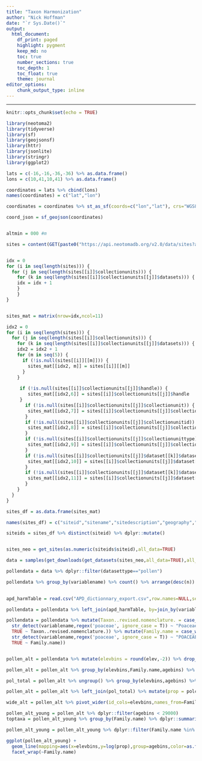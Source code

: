 ```yaml
---
title: "Taxon Harmonization"
author: "Nick Hoffman"
date: "`r Sys.Date()`"
output:
  html_document:
    df_print: paged
    highlight: pygment
    keep_md: no
    toc: true
    number_sections: true
    toc_depth: 1
    toc_float: true
    theme: journal
editor_options:
    chunk_output_type: inline
---
```


<style type="text/css">
h2, h3, h4, h5, h6 {
  counter-reset: section;
}
p {
  font-size:18px;
}

ul {
  font-size:18px;
}

li {
  font-size:18px;
}
table {
   padding: 0;border-collapse: collapse;
   layout: fixed;
   width: 90%; }
table tr {
   border-top: 1px solid #cccccc;
   background-color: white;
   margin: 0;
   padding: 0; }
table tr:nth-child(2n) {
   background-color: #f8f8f8; }
table tr th {
   font-weight: bold;
   border: 1px solid #cccccc;
   margin: 0;
   padding: 6px 13px; }
table tr td {
   border: 1px solid #cccccc;
   margin: 0;
   padding: 6px 13px; }
table tr th :first-child, table tr td :first-child {
   margin-top: 0; }
table tr th :last-child, table tr td :last-child {
   margin-bottom: 0; }
.html-widget {
    margin: auto;
}
</style>

---

```r
knitr::opts_chunk$set(echo = TRUE)
```

```r

library(neotoma2)
library(tidyverse)
library(sf)
library(geojsonsf)
library(httr)
library(jsonlite)
library(stringr)
library(ggplot2)
```

```r

lats = c(-16,-16,-36,-36) %>% as.data.frame()
lons = c(10,41,10,41) %>% as.data.frame()

coordinates = lats %>% cbind(lons) 
names(coordinates) = c("lat","lon")

coordinates = coordinates %>% st_as_sf(coords=c("lon","lat"), crs="WGS84") %>% mutate(dummyID = 1) %>% group_by(dummyID) %>% dplyr::summarize() %>% st_cast("POLYGON")

coord_json = sf_geojson(coordinates)


altmin = 000 #m

sites = content(GET(paste0("https://api.neotomadb.org/v2.0/data/sites?altmin=",altmin,"&loc=",coord_json,"&limit=999&offset=0")))$data


idx = 0
for (i in seq(length(sites))) {
  for (j in seq(length(sites[[i]]$collectionunits))) {
    for (k in seq(length(sites[[i]]$collectionunits[[j]]$datasets))) {
    idx = idx + 1
    }
    }
}


sites_mat = matrix(nrow=idx,ncol=11)

idx2 = 0
for (i in seq(length(sites))) {
  for (j in seq(length(sites[[i]]$collectionunits))) {
    for (k in seq(length(sites[[i]]$collectionunits[[j]]$datasets))) {
    idx2 = idx2 + 1
    for (m in seq(5)) {
      if (!is.null(sites[[i]][[m]])) {
        sites_mat[[idx2, m]] = sites[[i]][[m]]
      }
    }
    
     if (!is.null(sites[[i]]$collectionunits[[j]]$handle)) {
        sites_mat[[idx2,6]] = sites[[i]]$collectionunits[[j]]$handle
     }
       if (!is.null(sites[[i]]$collectionunits[[j]]$collectionunit)) {
        sites_mat[[idx2,7]] = sites[[i]]$collectionunits[[j]]$collectionunit
       }
       if (!is.null(sites[[i]]$collectionunits[[j]]$collectionunitid)) {
        sites_mat[[idx2,8]] = sites[[i]]$collectionunits[[j]]$collectionunitid
       }
       if (!is.null(sites[[i]]$collectionunits[[j]]$collectionunittype)) {
        sites_mat[[idx2,9]] = sites[[i]]$collectionunits[[j]]$collectionunittype
       }
       if (!is.null(sites[[i]]$collectionunits[[j]]$dataset[[k]]$datasetid)) {
        sites_mat[[idx2,10]] = sites[[i]]$collectionunits[[j]]$dataset[[k]]$datasetid
       }
       if (!is.null(sites[[i]]$collectionunits[[j]]$dataset[[k]]$datasettype)) {
        sites_mat[[idx2,11]] = sites[[i]]$collectionunits[[j]]$dataset[[k]]$datasettype
       }
    }
  }
}

sites_df = as.data.frame(sites_mat)

names(sites_df) = c("siteid","sitename","sitedescription","geography","altitude","handle","collectionunit","collectionunitid","collectionunittype","datasetid","datasettype")

siteids = sites_df %>% distinct(siteid) %>% dplyr::mutate()


sites_neo = get_sites(as.numeric(siteids$siteid),all_data=TRUE)

data = samples(get_downloads(get_datasets(sites_neo,all_data=TRUE),all_data=TRUE))

pollendata = data %>% dplyr::filter(datasettype=="pollen")

pollendata %>% group_by(variablename) %>% count() %>% arrange(desc(n))
  

apd_harmTable = read.csv("APD_dictionnary_export.csv",row.names=NULL,sep=";")

pollendata = pollendata %>% left_join(apd_harmTable, by=join_by(variablename == Taxon..original.name.))

pollendata = pollendata %>% mutate(Taxon..revised.nomenclature. = case_when(
  str_detect(variablename,regex('poaceae', ignore_case = T)) ~ "Poaceae undiff.", 
  TRUE ~ Taxon..revised.nomenclature.)) %>% mutate(Family.name = case_when(
  str_detect(variablename,regex('poaceae', ignore_case = T)) ~ "POACEAE", 
  TRUE ~ Family.name))


pollen_alt = pollendata %>% mutate(elevbins = round(elev,-2)) %>% drop_na(age) %>% mutate(agebins = round(age/5000)*5000)

pollen_alt = pollen_alt %>% group_by(elevbins,Family.name,agebins) %>% summarize(polcount = sum(value)) 

pol_total = pollen_alt %>% ungroup() %>% group_by(elevbins,agebins) %>% summarize(total = sum(polcount))

pollen_alt = pollen_alt %>% left_join(pol_total) %>% mutate(prop = polcount/total*100) %>% drop_na()

wide_alt = pollen_alt %>% pivot_wider(id_cols=elevbins,names_from=Family.name,values_from=prop)

pollen_alt_young = pollen_alt %>% dplyr::filter(agebins < 29000) 
toptaxa = pollen_alt_young %>% group_by(Family.name) %>% dplyr::summarize(propsum = sum(prop)) %>% arrange(desc(propsum)) %>% head(n=10)

pollen_alt_young = pollen_alt_young %>% dplyr::filter(Family.name %in% toptaxa$Family.name)

ggplot(pollen_alt_young) +
  geom_line(mapping=aes(x=elevbins,y=log(prop),group=agebins,color=as.factor(agebins)),lwd=2) + 
  facet_wrap(~Family.name) 


```
